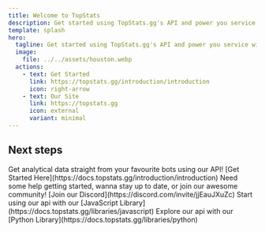```yaml
---
title: Welcome to TopStats
description: Get started using TopStats.gg's API and power you service with bot statistics.
template: splash
hero:
  tagline: Get started using TopStats.gg's API and power you service with analytics.
  image:
    file: ../../assets/houston.webp
  actions:
    - text: Get Started
      link: https://topstats.gg/introduction/introduction
      icon: right-arrow
    - text: Our Site
      link: https://topstats.gg
      icon: external
      variant: minimal
---
```



## Next steps

<CardGrid stagger>
	<Card title="Get Building" icon="rocket">
		Get analytical data straight from your favourite bots using our API! [Get Started Here](https://docs.topstats.gg/introduction/introduction)
	</Card>
	<Card title="Join Our Support Server" icon="discord">
		Need some help getting started, wanna stay up to date, or join our awesome community! [Join our Discord](https://discord.com/invite/jjEauJXuZc)
	</Card>
	<Card title="JavaScript Library" icon="seti:javascript">
	  Start using our api with our [JavaScript Library](https://docs.topstats.gg/libraries/javascript)
	</Card>
	<Card title="Python Library" icon="seti:python">
    Explore our api with our [Python Library](https://docs.topstats.gg/libraries/python)
	</Card>
</CardGrid>
